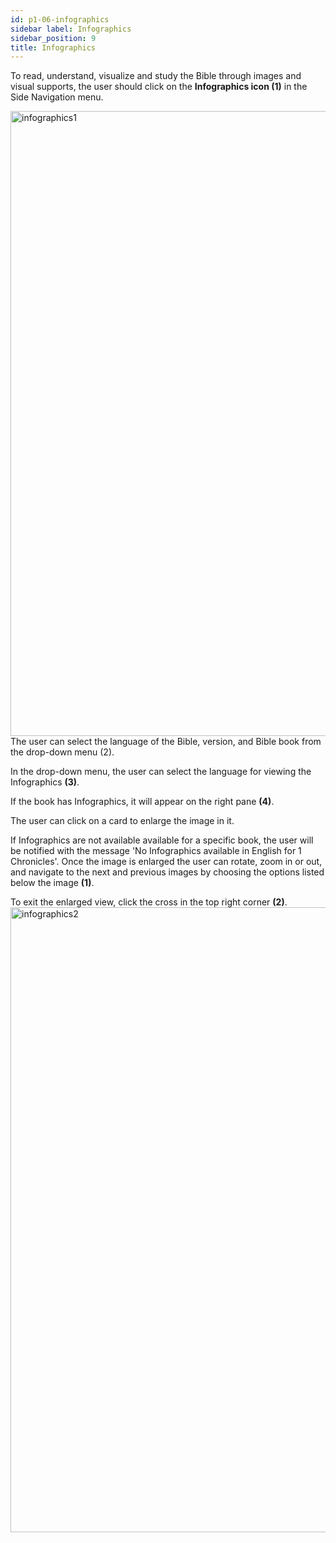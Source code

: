 ```yaml
---
id: p1-06-infographics
sidebar label: Infographics
sidebar_position: 9
title: Infographics
---
```

To read, understand, visualize and study the Bible through images and visual supports, the user should click on the **Infographics icon (1)** in the Side Navigation menu. 

<img src="/img/assets/infographics1.png"  width="1000px" alt="infographics1"/>
The user can select the language of the Bible, version, and Bible book from the drop-down menu (2).

In the drop-down menu, the user can select the language for viewing the Infographics **(3)**. 

If the book has Infographics, it will appear on the right pane **(4)**.  

The user can click on a card to enlarge the image in it. 

If Infographics are not available available for a specific book, the user will be notified with the message 'No Infographics available in English for 1 Chronicles'. 
Once the image is enlarged the user can rotate, zoom in or out, and navigate to the next and previous images by choosing the options listed below the image **(1)**. 

To exit the enlarged view, click the cross in the top right corner **(2)**. 
<img src="/img/assets/infographics2.png"  width="1000px" alt="infographics2"/>